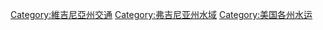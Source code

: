 [[Category:維吉尼亞州交通|Category:維吉尼亞州交通]]
[[Category:弗吉尼亚州水域|Category:弗吉尼亚州水域]]
[[Category:美国各州水运|Category:美国各州水运]]